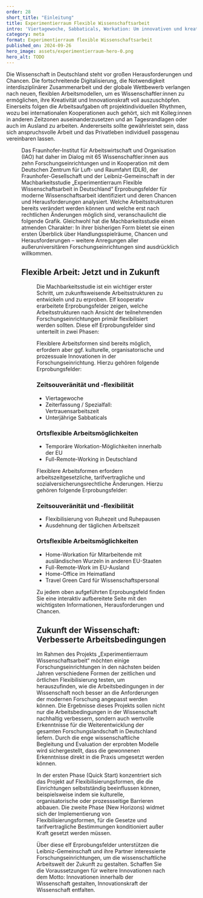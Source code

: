 ```yaml
---
order: 28
short_title: "Einleitung"
title: Experimentierraum Flexible Wissenschaftsarbeit
intro: 'Viertagewoche, Sabbaticals, Workation: Um innovativen und kreativen internationalen Fach- und Führungskräften moderne Arbeitsbedingungen in der Wissenschaft zu bieten, sind flexiblere Arbeitsformen notwendig. Was davon Forschungseinrichtungen bereits jetzt umsetzen können und welche Herausforderungen noch bestehen, zeigt eine neue Machbarkeitsstudie, die unter Federführung des Fraunhofer-Instituts für Arbeitswirtschaft und Organisation (IAO) in Stuttgart entstanden ist.'
category: meta
format: Experimentierraum flexible Wissenschaftsarbeit
published_on: 2024-09-26
hero_image: assets/experimentierraum-hero-0.png
hero_alt: TODO
---
```


<Leadin>Die Wissenschaft in Deutschland</Leadin> steht vor großen Herausforderungen und Chancen. Die fortschreitende Digitalisierung, die Notwendigkeit interdisziplinärer Zusammenarbeit und der globale Wettbewerb verlangen nach neuen, flexiblen Arbeitsmodellen, um es Wissenschaftler:innen zu ermöglichen, ihre Kreativität und Innovationskraft voll auszuschöpfen. Einerseits folgen die Arbeitsaufgaben oft projektindividuellen Rhythmen, wozu bei internationalen Kooperationen auch gehört, sich mit Kolleg:innen in anderen Zeitzonen auseinanderzusetzen und an Tagesrandlagen oder auch im Ausland zu arbeiten. Andererseits sollte gewährleistet sein, dass sich anspruchsvolle Arbeit und das Privatleben individuell passgenau vereinbaren lassen.

<Figure
  src="Showroom_Office_AmsterdamJoyn_20 Jahre.jpg"
  size="large"
  credit="Vitra Office, © Vitra"
/>

Das Fraunhofer-Institut für Arbeitswirtschaft und Organisation (IAO) hat daher im Dialog mit 65 Wissenschaftler:innen aus zehn Forschungseinrichtungen und in Kooperation mit dem Deutschen Zentrum für Luft- und Raumfahrt (DLR), der Fraunhofer-Gesellschaft und der Leibniz-Gemeinschaft in der Machbarkeitsstudie „Experimentierraum Flexible Wissenschaftsarbeit in Deutschland“ Erprobungsfelder für moderne Wissenschaftsarbeit identifiziert und deren Chancen und Herausforderungen analysiert. Welche Arbeitsstrukturen bereits verändert werden können und welche erst nach rechtlichen Änderungen möglich sind, veranschaulicht die folgende Grafik. Gleichwohl hat die Machbarkeitsstudie einen atmenden Charakter: In ihrer bisherigen Form bietet sie einen ersten Überblick über Handlungsspielräume, Chancen und Herausforderungen – weitere Anregungen aller außeruniversitären Forschungseinrichtungen sind ausdrücklich willkommen.

## Flexible Arbeit: Jetzt und in Zukunft

<Figure
  src="experimentierraum-intro.svg"
  size="medium"
  credit="Fraunhofer-Instituts für Arbeitswirtschaft und Organisation"
/>

Die Machbarkeitsstudie ist ein wichtiger erster Schritt, um zukunftsweisende Arbeitsstrukturen zu entwickeln und zu erproben. Elf kooperativ erarbeitete Erprobungsfelder zeigen, welche Arbeitsstrukturen nach Ansicht der teilnehmenden Forschungseinrichtungen primär flexibilisiert werden sollten. Diese elf Erprobungsfelder sind unterteilt in zwei Phasen:

<Callout title="1. Quick Start">

Flexiblere Arbeitsformen sind bereits möglich, erfordern aber ggf. kulturelle, organisatorische und prozessuale Innovationen in der Forschungseinrichtung. Hierzu gehören folgende Erprobungsfelder:

### Zeitsouveränität und -flexibilität

- Viertagewoche
- Zeiterfassung / Spezialfall: Vertrauensarbeitszeit
- Unterjährige Sabbaticals

### Ortsflexible Arbeitsmöglichkeiten

- Temporäre Workation-Möglichkeiten innerhalb der EU
- Full-Remote-Working in Deutschland

</Callout>

<Callout title="2. New Horizons">

Flexiblere Arbeitsformen erfordern arbeitszeitgesetzliche, tarifvertragliche und sozialversicherungsrechtliche Änderungen. Hierzu gehören folgende Erprobungsfelder:

### Zeitsouveränität und -flexibilität

- Flexibilisierung von Ruhezeit und Ruhepausen
- Ausdehnung der täglichen Arbeitszeit

### Ortsflexible Arbeitsmöglichkeiten

- Home-Workation für Mitarbeitende mit ausländischen Wurzeln in anderen EU-Staaten
- Full-Remote-Work im EU-Ausland
- Home-Office im Heimatland
- Travel Green Card für Wissenschaftspersonal

</Callout>

Zu jedem oben aufgeführten Erprobungsfeld finden Sie eine interaktiv aufbereitete Seite mit den wichtigsten Informationen, Herausforderungen und Chancen.

## Zukunft der Wissenschaft: Verbesserte Arbeitsbedingungen

Im Rahmen des Projekts „Experimentierraum Wissenschaftsarbeit“ möchten einige Forschungseinrichtungen in den nächsten beiden Jahren verschiedene Formen der zeitlichen und örtlichen Flexibilisierung testen, um herauszufinden, wie die Arbeitsbedingungen in der Wissenschaft noch besser an die Anforderungen der modernen Forschung angepasst werden können. Die Ergebnisse dieses Projekts sollen nicht nur die Arbeitsbedingungen in der Wissenschaft nachhaltig verbessern, sondern auch wertvolle Erkenntnisse für die Weiterentwicklung der gesamten Forschungslandschaft in Deutschland liefern. Durch die enge wissenschaftliche Begleitung und Evaluation der erprobten Modelle wird sichergestellt, dass die gewonnenen Erkenntnisse direkt in die Praxis umgesetzt werden können.

In der ersten Phase (Quick Start) konzentriert sich das Projekt auf Flexibilisierungsformen, die die Einrichtungen selbstständig beeinflussen können, beispielsweise indem sie kulturelle, organisatorische oder prozessseitige Barrieren abbauen. Die zweite Phase (New Horizons) widmet sich der Implementierung von Flexibilisierungsformen, für die Gesetze und tarifvertragliche Bestimmungen konditioniert außer Kraft gesetzt werden müssen.

Über diese elf Erprobungsfelder unterstützen die Leibniz-Gemeinschaft und ihre Partner interessierte Forschungseinrichtungen, um die wissenschaftliche Arbeitswelt der Zukunft zu gestalten. Schaffen Sie die Voraussetzungen für weitere Innovationen nach dem Motto: Innovationen innerhalb der Wissenschaft gestalten, Innovationskraft der Wissenschaft entfalten.
